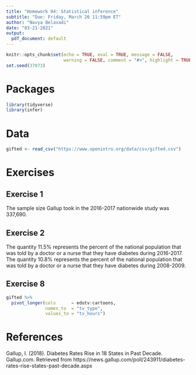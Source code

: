 ```yaml
---
title: "Homework 04: Statistical inference"
subtitle: "Due: Friday, March 26 11:59pm ET"
author: "Navya Belavadi"
date: "03-21-2021"
output:
  pdf_document: default
---
```


```r
knitr::opts_chunk$set(echo = TRUE, eval = TRUE, message = FALSE, 
                      warning = FALSE, comment = "#>", highlight = TRUE)
set.seed(37073)
```

# Packages

```r
library(tidyverse)
library(infer)
```

# Data

```r
gifted <- read_csv("https://www.openintro.org/data/csv/gifted.csv")
```

# Exercises

## Exercise 1
The sample size Gallup took in the 2016-2017 nationwide study was 337,690.

## Exercise 2
The quantity 11.5% represents the percent of the national population that was told by a doctor or a nurse that they have diabetes during 2016-2017. The quantity 10.8% represents the percent of the national population that was told by a doctor or a nurse that they have diabetes during 2008-2009.



## Exercise 8

```r
gifted %>% 
  pivot_longer(cols      = edutv:cartoons, 
               names_to  = "tv_type", 
               values_to = "tv_hours")
```



# References

Gallup, I. (2018). Diabetes Rates Rise in 18 States in Past Decade. 
Gallup.com. Retrieved from 
https://news.gallup.com/poll/243911/diabetes-rates-rise-states-past-decade.aspx
